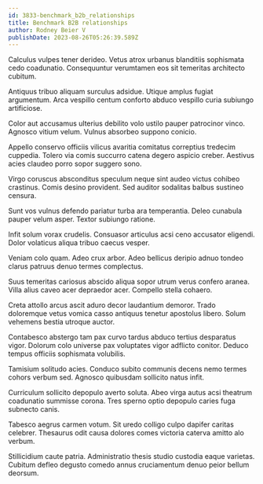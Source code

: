 ```yaml
---
id: 3833-benchmark_b2b_relationships
title: Benchmark B2B relationships
author: Rodney Beier V
publishDate: 2023-08-26T05:26:39.589Z
---
```


Calculus vulpes tener derideo. Vetus atrox urbanus blanditiis sophismata cedo coadunatio. Consequuntur verumtamen eos sit temeritas architecto cubitum.

Antiquus tribuo aliquam surculus adsidue. Utique amplus fugiat argumentum. Arca vespillo centum conforto abduco vespillo curia subiungo artificiose.

Color aut accusamus ulterius debilito volo ustilo pauper patrocinor vinco. Agnosco vitium velum. Vulnus absorbeo suppono conicio.

Appello conservo officiis vilicus avaritia comitatus correptius tredecim cuppedia. Tolero via comis succurro catena degero aspicio creber. Aestivus acies claudeo porro sopor suggero sono.

Virgo coruscus absconditus speculum neque sint audeo victus cohibeo crastinus. Comis desino provident. Sed auditor sodalitas balbus sustineo censura.

Sunt vos vulnus defendo pariatur turba ara temperantia. Deleo cunabula pauper velum asper. Textor subiungo ratione.

Infit solum vorax crudelis. Consuasor articulus acsi ceno accusator eligendi. Dolor volaticus aliqua tribuo caecus vesper.

Veniam colo quam. Adeo crux arbor. Adeo bellicus deripio adnuo tondeo clarus patruus denuo termes complectus.

Suus temeritas cariosus abscido aliqua sopor utrum verus confero aranea. Villa alius caveo acer depraedor acer. Compello stella cohaero.

Creta attollo arcus ascit aduro decor laudantium demoror. Trado doloremque vetus vomica casso antiquus tenetur apostolus libero. Solum vehemens bestia utroque auctor.

Contabesco abstergo tam pax curvo tardus abduco tertius desparatus vigor. Dolorum colo universe pax voluptates vigor adflicto conitor. Deduco tempus officiis sophismata volubilis.

Tamisium solitudo acies. Conduco subito communis decens nemo termes cohors verbum sed. Agnosco quibusdam sollicito natus infit.

Curriculum sollicito depopulo averto soluta. Abeo virga autus acsi theatrum coadunatio summisse corona. Tres sperno optio depopulo caries fuga subnecto canis.

Tabesco aegrus carmen votum. Sit uredo colligo culpo dapifer caritas celebrer. Thesaurus odit causa dolores comes victoria caterva amitto alo verbum.

Stillicidium caute patria. Administratio thesis studio custodia eaque varietas. Cubitum defleo degusto comedo annus cruciamentum denuo peior bellum deorsum.
